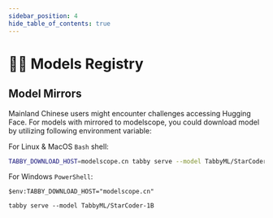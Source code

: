 ```yaml
---
sidebar_position: 4
hide_table_of_contents: true
---
```



# 🧑‍🔬 Models Registry

<GitHubReadme src="https://raw.githubusercontent.com/TabbyML/registry-tabby/main/README.md" />

## Model Mirrors

Mainland Chinese users might encounter challenges accessing Hugging Face. For models with mirrored to modelscope, you could download model by utilizing following environment variable:

For Linux & MacOS `Bash` shell:

```bash
TABBY_DOWNLOAD_HOST=modelscope.cn tabby serve --model TabbyML/StarCoder-1B
```

For Windows `PowerShell`:

```shell
$env:TABBY_DOWNLOAD_HOST="modelscope.cn"

tabby serve --model TabbyML/StarCoder-1B
```